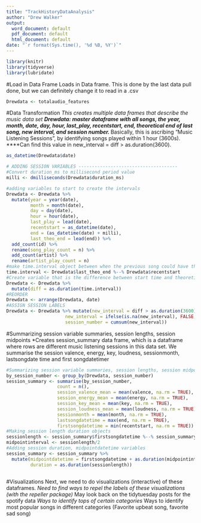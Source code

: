 ```yaml
---
title: "TrackHistoryDataAnalysis"
author: "Drew Walker"
output:
  word_document: default
  pdf_document: default
  html_document: default
date: "`r format(Sys.time(), '%d %B, %Y')`"
---
```


```r
library(knitr)
library(tidyverse)
library(lubridate)
```

#Load in Data Frame
Loads in Data frame. This is done by the last data pull done, but we can definitely change it to read in a .csv 
```r
Drewdata <- totalaudio_features
```

#Data Transformation
*This creates multiple data frames that describe the music data set
**Drewdata: master dataframe with all songs, the year, month, date, day, hour, last_play, recentstart, end, theoretical end of last song, new interval, and session number.
***Basically, this is ascribing "Music Listening Sessions", by identifying songs played within 1 hour (3600s).
****Can find this value in new_interval = diff > as.duration(3600).
```r
as_datetime(Drewdata$date)

# ADDING SESSION VARIABLES -------------------------------------
#Convert duration_ms to millisecond period value 
milli <- dmilliseconds(Drewdata$duration_ms)

#adding variables to start to create the intervals
Drewdata <- Drewdata %>% 
  mutate(year = year(date), 
         month = month(date), 
         day = day(date), 
         hour = hour(date),
         last_play = lead(date), 
         recentstart = as_datetime(date),
         end = (as_datetime(date) + milli),
         last_theo_end = lead(end)) %>%
  add_count(id) %>% 
  rename(song_play_count = n) %>%
  add_count(artist) %>% 
  rename(artist_play_count = n)
#make time.interval object between when the previous song could have theoretically ended and the start of the track played most recently to indicate if there was time after it finished playing or was skipped
time.interval <- Drewdata$last_theo_end %--% Drewdata$recentstart
#Create variable that is the difference between start time and theoretical last time played in duration
Drewdata <- Drewdata %>% 
  mutate(diff = as.duration(time.interval))
#REORDER
Drewdata <- arrange(Drewdata, date) 
#ASSIGN SESSION LABELS 
Drewdata <- Drewdata %>% mutate(new_interval = diff > as.duration(3600),
                      new_interval = ifelse(is.na(new_interval), FALSE, new_interval),
                      session_number = cumsum(new_interval))
```
#Summarizing session variable summaries, session lengths, session midpoints 
*Creates session_summary data frame, which is a dataframe where rows are different music listening sessions in this data set. We summarise the session valence, energy, key, loudness, sessionmonth, lastsongdate time and first songdatetimer
```r
#Summarizing session variable summaries, session lengths, session midpoints 
by_session_number <- group_by(Drewdata, session_number)
session_summary <- summarise(by_session_number,
                   count = n(),
                   session_valence_mean = mean(valence, na.rm = TRUE),
                   session_energy_mean = mean(energy, na.rm = TRUE),
                   session_key_mean = mean(key, na.rm = TRUE),
                   session_loudness_mean = mean(loudness, na.rm = TRUE),
                   sessionmonth = mean(month, na.rm = TRUE),
                   lastsongdatetime = max(end, na.rm = TRUE),
                   firstsongdatetime = min(recentstart, na.rm = TRUE))
#Making session length duration objects
sessionlength <- session_summary$firstsongdatetime %--% session_summary$lastsongdatetime
midpointinterval <- sessionlength/2
#Adding session duration, midpointdatetime variables
session_summary <- session_summary %>% 
  mutate(midpointdatetime = firstsongdatetime + as.duration(midpointinterval),
         duration = as.duration(sessionlength))
```

```r

```

#Visualizations
Next, we need to do visualizations (interactive) of these dataframes.
*Need to find ways to repel the labels of these visualizations (with the repeller package)
*May look back on the tidytuesday posts for the spotify data
*Ways to identify tops of certain categories
*Ways to identify most popular songs in different categories (Favorite upbeat song, favorite sad song) 

